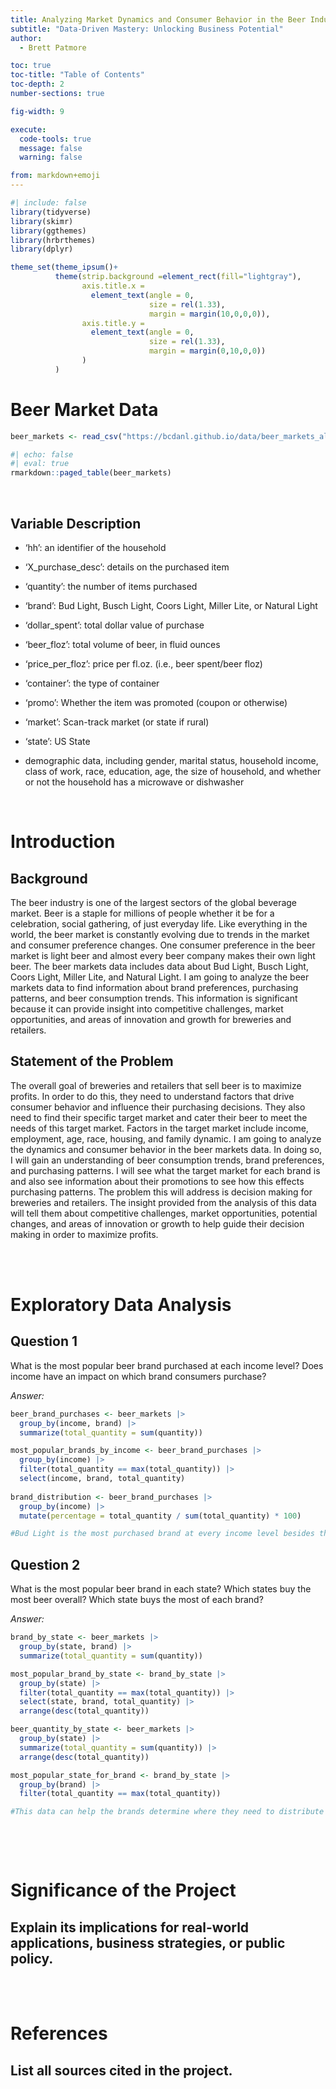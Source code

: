 ```yaml
---
title: Analyzing Market Dynamics and Consumer Behavior in the Beer Industry 
subtitle: "Data-Driven Mastery: Unlocking Business Potential"
author: 
  - Brett Patmore

toc: true
toc-title: "Table of Contents"
toc-depth: 2
number-sections: true

fig-width: 9

execute:
  code-tools: true
  message: false
  warning: false

from: markdown+emoji
---
```

```r
#| include: false
library(tidyverse)
library(skimr)
library(ggthemes)
library(hrbrthemes)
library(dplyr)

theme_set(theme_ipsum()+
          theme(strip.background =element_rect(fill="lightgray"),
                axis.title.x = 
                  element_text(angle = 0,
                               size = rel(1.33),
                               margin = margin(10,0,0,0)),
                axis.title.y = 
                  element_text(angle = 0,
                               size = rel(1.33),
                               margin = margin(0,10,0,0))
                )
          )
```



# Beer Market Data
```r
beer_markets <- read_csv("https://bcdanl.github.io/data/beer_markets_all.csv")
```


```r
#| echo: false
#| eval: true
rmarkdown::paged_table(beer_markets)
```


<br>


## Variable Description

- 'hh': an identifier of the household
  
- 'X_purchase_desc': details on the purchased item
  
- 'quantity': the number of items purchased
  
- 'brand': Bud Light, Busch Light, Coors Light, Miller Lite, or Natural Light
  
- 'dollar_spent': total dollar value of purchase
  
- 'beer_floz': total volume of beer, in fluid ounces
  
- 'price_per_floz': price per fl.oz. (i.e., beer spent/beer floz)

- 'container': the type of container

- 'promo': Whether the item was promoted (coupon or otherwise)

- 'market': Scan-track market (or state if rural)

- 'state': US State

- demographic data, including gender, marital status, household income, class of work, race, education, age, the size of household, and whether or not the household has a microwave or dishwasher

<br>


# Introduction

## Background 
The beer industry is one of the largest sectors of the global beverage market. Beer is a staple for millions of people whether it be for a celebration, social gathering, of just everyday life. Like everything in the world, the beer market is constantly evolving due to trends in the market and consumer preference changes. One consumer preference in the beer market is light beer and almost every beer company makes their own light beer. The beer markets data includes data about Bud Light, Busch Light, Coors Light, Miller Lite, and Natural Light. I am going to analyze the beer markets data to find information about brand preferences, purchasing patterns, and beer consumption trends. This information is significant because it can provide insight into competitive challenges, market opportunities, and areas of innovation and growth for breweries and retailers. 

## Statement of the Problem
The overall goal of breweries and retailers that sell beer is to maximize profits. In order to do this, they need to understand factors that drive consumer behavior and influence their purchasing decisions. They also need to find their specific target market and cater their beer to meet the needs of this target market. Factors in the target market include income, employment, age, race, housing, and family dynamic. I am going to analyze the dynamics and consumer behavior in the beer markets data. In doing so, I will gain an understanding of beer consumption trends, brand preferences, and purchasing patterns. I will see what the target market for each brand is and also see information about their promotions to see how this effects purchasing patterns. The problem this will address is decision making for breweries and retailers. The insight provided from the analysis of this data will tell them about competitive challenges, market opportunities, potential changes, and areas of innovation or growth to help guide their decision making in order to maximize profits. 

<br><br>


# Exploratory Data Analysis

## Question 1

What is the most popular beer brand purchased at each income level?
Does income have an impact on which brand consumers purchase?

*Answer:* 
```r
beer_brand_purchases <- beer_markets |> 
  group_by(income, brand) |> 
  summarize(total_quantity = sum(quantity))

most_popular_brands_by_income <- beer_brand_purchases |> 
  group_by(income) |> 
  filter(total_quantity == max(total_quantity)) |> 
  select(income, brand, total_quantity)
  
brand_distribution <- beer_brand_purchases |> 
  group_by(income) |> 
  mutate(percentage = total_quantity / sum(total_quantity) * 100)

#Bud Light is the most purchased brand at every income level besides the 60-100K level where Miller Lite is the most popular. Income does not appear to have an impact on which brand consumers purchase since Bud light is the most popular for the lowest and highest income level.
```

## Question 2

What is the most popular beer brand in each state?
Which states buy the most beer overall?
Which state buys the most of each brand?

*Answer:* 
```r
brand_by_state <- beer_markets |> 
  group_by(state, brand) |> 
  summarize(total_quantity = sum(quantity))

most_popular_brand_by_state <- brand_by_state |> 
  group_by(state) |> 
  filter(total_quantity == max(total_quantity)) |> 
  select(state, brand, total_quantity) |> 
  arrange(desc(total_quantity))

beer_quantity_by_state <- beer_markets |> 
  group_by(state) |> 
  summarize(total_quantity = sum(quantity)) |> 
  arrange(desc(total_quantity))

most_popular_state_for_brand <- brand_by_state |> 
  group_by(brand) |> 
  filter(total_quantity == max(total_quantity))

#This data can help the brands determine where they need to distribute the most stock and which state they should target the most. For example, Florida and Texas have by far more beer sales than the rest of the states, so they will require a larger stock. Florida is the most popular state for Bud Light, Busch Light, Miller Lite, and Natural Light so those companies should be sure to have a large stock in Florida. Texas is the most popular state for Coors Light so they need a large stock in Texas. 
```


```r

```


<br><br>


# Significance of the Project

## Explain its implications for real-world applications, business strategies, or public policy. 


<br><br>


# References

## List all sources cited in the project. 

